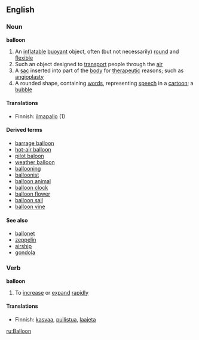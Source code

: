 ==English==

===Noun===
'''balloon'''

# An [[inflatable]] [[buoyant]] object, often (but not necessarily) [[round]] and [[flexible]]
# Such an object designed to [[transport]] people through the [[air]]
# A [[sac]] inserted into part of the [[body]] for [[therapeutic]] reasons; such as [[angioplasty]]
# A rounded shape, containing [[word]]s, representing [[speech]] in a [[cartoon]]; a [[bubble]]

====Translations====
*Finnish: [[ilmapallo]] (1)

====Derived terms====
*[[barrage balloon]]
*[[hot-air balloon]]
*[[pilot baloon]]
*[[weather balloon]]
*[[ballooning]]
*[[balloonist]]
*[[balloon animal]]
*[[balloon clock]]
*[[balloon flower]]
*[[balloon sail]]
*[[balloon vine]]

====See also====
*[[ballonet]]
*[[zeppelin]]
*[[airship]]
*[[gondola]]

===Verb===
'''balloon'''

# To [[increase]] or [[expand]] [[rapid]]ly

====Translations====
*Finnish: [[kasvaa]], [[pullistua]], [[laajeta]]

[[ru:Balloon]]
